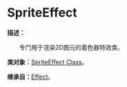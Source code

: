 
# SpriteEffect

**描述：**

&emsp;&emsp;专门用于渲染2D图元的着色器特效类。

**类对象：**[SpriteEffect Class](/docs/api/Class%20Object/SpriteEffect)。

**继承自：**[Effect](/docs/api/Class/Effect)。